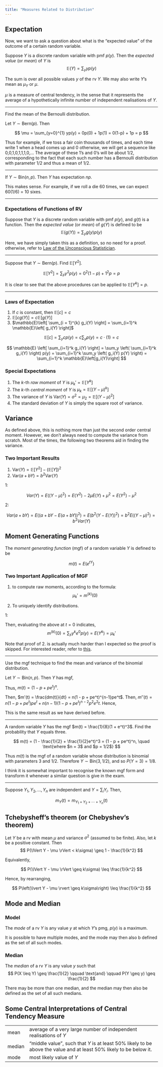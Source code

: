 ```yaml
---
title: "Measures Related to Distribution"
---
```


## Expectation

Now, we want to ask a question about what is the "expected value" of the outcome of a certain random variable.

::: {#def-expectation}

Suppose $Y$ is a discrete random variable with pmf $p(y)$. Then the _expected value_ (or _mean_) of $Y$ is
$$
\mathbb{E}(Y) = \sum_y y p(y)
$$

The sum is over all possible values $y$ of the rv $Y$. We may also write $Y$'s mean as $\mu_Y$ or $\mu$. 

:::

$\mu$ is a measure of central tendency, in the sense that it represents the average of a hypothetically infinite number of independent realisations of $Y$.

---

::: {#exm-11}

Find the mean of the Bernoulli distribution.

Let $Y \sim \text{Bern}(p)$. Then

$$
\mu = \sum_{y=0}^{1} yp(y) = 0p(0) + 1p(1) = 0(1-p) + 1p = p
$$

Thus for example, if we toss a fair coin thousands of times, and each time write 1 when a head comes up and 0 otherwise, we will get a sequence like 0,0,1,0,1,1,1,0,... The average of these 1's and 0's will be about 1/2, corresponding to the fact that each such number has a Bernoulli distribution with parameter 1/2 and thus a mean of 1/2.

:::

---

::: {#thm-binomial-expectation}

If $Y \sim \text{Bin}(n, p)$. Then $Y$ has expectation $np$.

:::

::: {.proof}

\begin{align*}
\mu & = \sum_{y=0}^{n} y \binom{n}{y} p^y (1- p)^{n-y} \\
& = \sum_{y=1}^{n} y \frac{n!}{y! (n-y)!} p^y (1-p)^{n-y} \tag{the first term is zero} \\
& = np \sum_{y=1}^{n} \frac{(n-1)!}{(y-1)!(n-1-(y-1))!}p^{y-1}(1-p)^{n-1-(y-1)} \\
& = np \sum_{x=0}^{m} \frac{m!}{x! (m - x)!} p^x (1 - p)^{m-x} \tag{$x = y - 1$ and $m = n - 1$} \\
& = np \tag{since the sum equals 1, by the binomial theorem}
\end{align*}

This makes sense. For example, if we roll a die 60 times, we can expect 60(1/6) = 10 sixes.

:::

---

### Expectations of Functions of RV

::: {#def-expectation-of-function}

Suppose that $Y$ is a discrete random variable with pmf $p(y)$, and $g(t)$ is a function. Then the _expected value_ (or _mean_) of $g(Y)$ is defined to be
$$
\mathbb{E}(g(Y)) = \sum_y g(y)p(y)
$$

:::

Here, we have simply taken this as a definition, so no need for a proof. otherwise, refer to [Law of the Unconscious Statistician](https://en.wikipedia.org/wiki/Law_of_the_unconscious_statistician).

---

::: {#exm-13}

Suppose that $Y \sim \text{Bern}(p)$. Find $\mathbb{E}[Y^2]$.

$$
\mathbb{E}\left[Y^2\right] = \sum_y y^2 p(y) = 0^2(1-p) + 1^2p = p
$$

:::

::: {#cor-moments-of-bernoulli}

It is clear to see that the above procedures can be applied to $\mathbb{E}\left[Y^k\right] = p$.

:::

---

### Laws of Expectation

1. If $c$ is constant, then $\mathbb{E}\left[c\right] = c$
2. $\mathbb{E}\left[c g(Y) \right] = c \mathbb{E}\left[ g(Y) \right]$
3. $\mathbb{E}\left[ \sum_{i = 1}^{k} g_i(Y) \right] = \sum_{i=1}^k \mathbb{E}\left[ g_i(Y) \right]$

::: {.proof}

$$
\mathbb{E}[c] = \sum_y cp(y) = c \sum_y p(y) = c \cdot (1) = c
$$

:::


::: {.proof}

\begin{align*}
\mathbb{E}\left[ cg(Y) \right] & = \sum_y cg(y) p(y) \\
& = c \sum_y g(y) p(y) \\
& = c \mathbb{E}\left[ g(Y) \right] \\
\end{align*}

:::

::: {.proof}

$$
\mathbb{E} \left[ \sum_{i=1}^k g_i(Y) \right] = \sum_y \left( \sum_{i=1}^k g_i(Y) \right) p(y) = \sum_{i=1}^k \sum_y \left( g_i(Y) p(Y) \right) = \sum_{i=1}^k \mathbb{E}\left[g_i(Y)\right]
$$

:::

### Special Expectations

1. The $k$-th _raw moment_ of $Y$ is $\mu_k' = \mathbb{E}\left[Y^k\right]$
2. The $k$-th _central moment_ of $Y$ is $\mu_k = \mathbb{E} \left[ (Y - \mu)^k \right]$
3. The variance of $Y$ is $\text{Var}(Y) = \sigma^2 = \mu_2 = \mathbb{E}\left[ (Y - \mu)^2 \right]$
4. The standard deviation of $Y$ is simply the square root of variance.

## Variance

As defined above, this is nothing more than just the second order central moment. However, we don't always need to compute the variance from scratch. Most of the times, the following two theorems aid in finding the variance.

### Two Important Results

1. $\text{Var}(Y) = \mathbb{E}\left[ Y^2 \right] - \left(\mathbb{E}[Y]\right)^2$
2. $\text{Var}(a + bY) = b^2 \text{Var}(Y)$

::: {.proof}

1: 

$$
Var(Y) = E((Y - \mu)^2) = E(Y^2) - 2\mu E(Y) + \mu^2 = E(Y^2) - \mu^2
$$

2:

$$
Var(a + bY) = E((a + bY - E(a+ bY))^2) = E(b^2(Y - E(Y))^2) = b^2E((Y - \mu)^2) = b^2 Var(Y)
$$

:::

## Moment Generating Functions

The _moment generating function_ (mgf) of a random variable $Y$ is defined to be

$$
m(t) = E(e^{tY})
$$

### Two Important Application of MGF

1. to compute raw moments, according to the formula: 
   $$
    \mu_k' = m^{(k)}(0)
   $$

2. To uniquely identify distributions.

::: {.proof}
1:

\begin{align*}
m^{(k)}(t) & = \frac{d^k}{dt^k} E(e^{Yt}) \\
& = \frac{d^k}{dt^k} \left( \sum_y e^{yt} p(y) \right) \\
& = \sum_y y^k e^{(yt)} p(y) \\
\end{align*}

Then, evaluating the above at $t = 0$ indicates,
$$
m^{(k)}(0) = \sum_y y^k e^0 p(y) = E(Y^k) = \mu_k'
$$

:::

Note that proof of 2. is actually much harder than I expected so the proof is skipped. For interested reader, refer to [this](https://researchers.ms.unimelb.edu.au/~xgge@unimelb/Files/Teaching/Advanced%20Probability%20(Semester%201%202020)/The%20Theory%20of%20Moment%20Generating%20Functions.pdf#page=5.11).

--- 

::: {#exm-17}
Use the mgf technique to find the mean and variance of the binomial distribution.

Let $Y \sim \text{Bin}(n, p)$. Then $Y$ has mgf,

\begin{align*}
m(t) & = E(e^{Yt}) \\
& = \sum_{y = 0}^n e^{yt} \binom{n}{y} p^y (1 - p)^{n-y} \\
& = \sum_{y = 0}^n \binom{n}{y} (pe^t) (1 - p)^{n - y} \\
& = \left( (pe^t) + (1 - p) \right) ^n \tag{By the binomial theorem.}
\end{align*}

Thus, $m(t) = (1 - p + pe^t)^n$.

Then, $m'(t) = \frac{dm(t)}{dt} = n(1 - p + pe^t)^{n-1}pe^t$. Then, $m''(t) = n(1 - p + pe^t)pe^t + n(n-1)(1 - p + pe^t)^{n-2}p^2e^2t$. Hence,

\begin{align*}
E(Y) = m'(0) = n (1 - p + p)^{n-1} p e^0 = np \\
m''(0) = np + n(n-1)p^2 \\
Var(Y) = m''(0) - (m'(0))^2 = np + n(n-1)p^2 - (np)^2 = np - np^2 = np(1-p) \\
\end{align*}

This is the same result as we have derived before.

:::

---

::: {#exm-18}

A random variable $Y$ has the mgf $m(t) = \frac{1}{8}(1 + e^t)^3$. Find the probability that $Y$ equals three.

$$
m(t) = (1 - \frac{1}{2} + \frac{1}{2}e^t)^3 = (1 - p + pe^t)^n, \quad \text{where $n = 3$ and $p = 1/2$}
$$

Thus $m(t)$ is the mgf of a random variable whose distribution is binomial with parameters 3 and $1/2$. Therefore $Y \sim \text{Bin}(3, 1/2)$, and so $P(Y = 3) = 1/8$.

:::

::: {.callout-tip title="Some of my takeaway"}

I think it is somewhat important to recognise the known mgf form and transform it whenever a similar question is give in the exam.

:::

---

::: {#thm-mgf-of-list-of-independent-vars}

Suppose $Y_1, Y_2, \ldots, Y_n$ are independent and $Y = \sum_i Y_i$. Then, 

$$
m_Y(t) = m_{Y_1 + Y_2 + \cdots + Y_n} (t)
$$

:::

## Tchebysheff’s theorem (or Chebyshev’s theorem)

::: {#thm-chebyshev}

Let $Y$ be a rv with mean $\mu$ and variance $\sigma^2$ (assumed to be finite). Also, let $k$ be a positive constant. Then
$$
P(\lVert Y - \mu \rVert < k\sigma) \geq 1 - \frac{1}{k^2}
$$

Equivalently,

$$
P(\lVert Y - \mu \rVert \geq k\sigma) \leq \frac{1}{k^2}
$$

:::

::: {.proof}

\begin{align*}
\sigma^2 = E((Y - \mu)^2) & = \sum_y (y - \mu)^2 p(y) \\
7 = \sum_{y: \lvert y -\mu \rvert < k\sigma} (y - \mu)^2 p(y) + \sum_{y: \lvert y - \mu \rvert \geq k\sigma} (y-\mu)^2p(y) \\
& \geq \sum_{y: \lvert y - \mu \rvert < k\sigma} 0 p(y) + \sum_{y: \lvert y - \mu \rvert \geq k\sigma} (k\sigma)^2 p(y) \\
& = 0 + k^2 \sigma^2 \sum_{y: \lvert y - \mu \rvert \geq k\sigma} p(y) \\
& = k^2 \sigma^2 P(\lvert Y - \mu \rvert \geq k\sigma) \\
\end{align*}

Hence, by rearranging,

$$
P\left(\lvert Y - \mu \rvert \geq k\sigma\right) \leq \frac{1}{k^2}
$$

:::

## Mode and Median

### Model

The _mode_ of a rv $Y$ is any value $y$ at which $Y$'s pmg, $p(y)$ is a maximum.

It is possible to have multiple modes, and the mode may then also b defined as the set of all such modes.

### Median

The _median_ of a rv $Y$ is any value $y$ such that 
$$
P(X \leq Y) \geq \frac{1}{2} \qquad \text{and} \qquad P(Y \geq y) \geq \frac{1}{2}
$$

There may be more than one median, and the median may then also be defined as the set of all such medians.

## Some Central Interpretations of Central Tendency Measure

|   |        |
| - | ------ |
| mean | average of a very large number of independent realisations of $Y$ |
| median | "middle value", such that $Y$ is at least 50% likely to be above the value and at least 50% likely to be below it. |
| mode | most likely value of $Y$ |